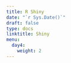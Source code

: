 ```yaml
---
title: R Shiny
date: "`r Sys.Date()`"
draft: false
type: docs
linktitle: Shiny
menu:
  day4:
    weight: 2
---
```


<!-- [Download slides - R Shiny](../../../Course_Modularization/CDC 2022-23/part 2/Shiny_slides_CDC2022.pptx) -->

<!-- ## Exercise worksheet -->

<!-- [Download exercise worksheet](../../../Course_Modularization/CDC 2022-23/part 2/shiny_exercise.html) -->

<!-- ## Student template and relevant files -->

<!-- [Download exercise template - ShinyApp.R](../../../Course_Modularization/CDC 2022-23/part 2/ShinyApp.R) -->

<!-- [Download Functions_Input.R](../../../Course_Modularization/CDC 2022-23/part 2/Functions_Input.R) -->

<!-- [Download Function_MicroSim_3state.R](../../../Course_Modularization/CDC 2022-23/part 2/Function_MicroSim_3state.R) -->

<!-- [Download instructor solutions - 3-state Microsim Shiny App](../../../Course_Modularization/CDC 2022-23/part 2/ShinyApp_solutions.R) -->






